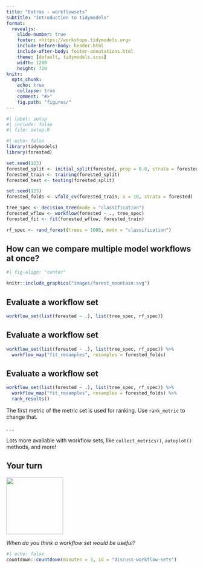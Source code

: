 ```yaml
---
title: "Extras - workflowsets"
subtitle: "Introduction to tidymodels"
format:
  revealjs: 
    slide-number: true
    footer: <https://workshops.tidymodels.org>
    include-before-body: header.html
    include-after-body: footer-annotations.html
    theme: [default, tidymodels.scss]
    width: 1280
    height: 720
knitr:
  opts_chunk: 
    echo: true
    collapse: true
    comment: "#>"
    fig.path: "figures/"
---
```


```r
#| label: setup
#| include: false
#| file: setup.R
```

```r
#| echo: false
library(tidymodels)
library(forested)

set.seed(123)
forested_split <- initial_split(forested, prop = 0.8, strata = forested)
forested_train <- training(forested_split)
forested_test <- testing(forested_split)

set.seed(123)
forested_folds <- vfold_cv(forested_train, v = 10, strata = forested)

tree_spec <- decision_tree(mode = "classification")
forested_wflow <- workflow(forested ~ ., tree_spec)
forested_fit <- fit(forested_wflow, forested_train)

rf_spec <- rand_forest(trees = 1000, mode = "classification")
```


## How can we compare multiple model workflows at once?

```r
#| fig-align: "center"

knitr::include_graphics("images/forest_mountain.svg")
```

## Evaluate a workflow set

```r
workflow_set(list(forested ~ .), list(tree_spec, rf_spec))
```

## Evaluate a workflow set

```r
workflow_set(list(forested ~ .), list(tree_spec, rf_spec)) %>%
  workflow_map("fit_resamples", resamples = forested_folds)
```

## Evaluate a workflow set

```r
workflow_set(list(forested ~ .), list(tree_spec, rf_spec)) %>%
  workflow_map("fit_resamples", resamples = forested_folds) %>%
  rank_results()
```

The first metric of the metric set is used for ranking. Use `rank_metric` to change that.

. . .

Lots more available with workflow sets, like `collect_metrics()`, `autoplot()` methods, and more!

## Your turn {transition="slide-in"}

![](images/parsnip-flagger.jpg){.absolute top="0" right="0" width="150" height="150"}

*When do you think a workflow set would be useful?*

```r
#| echo: false
countdown::countdown(minutes = 3, id = "discuss-workflow-sets")
```
